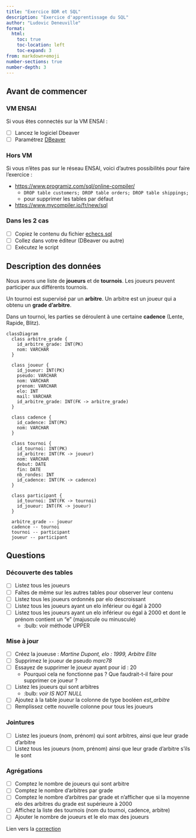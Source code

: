 ```yaml
---
title: "Exercice BDR et SQL"
description: "Exercice d'apprentissage du SQL"
author: "Ludovic Deneuville"
format: 
  html:
    toc: true
    toc-location: left
    toc-expand: 3
from: markdown+emoji
number-sections: true
number-depth: 3
---
```


## Avant de commencer {.unnumbered}

### VM ENSAI {.unnumbered}

Si vous êtes connectés sur la VM ENSAI :

- [ ] Lancez le logiciel Dbeaver
- [ ] Paramétrez [DBeaver](../outils/DBeaver.qmd){target="_blank"}

### Hors VM {.unnumbered}

Si vous n'êtes pas sur le réseau ENSAI, voici d'autres possibilités pour faire l'exercice :

- <https://www.programiz.com/sql/online-compiler/>{target="_blank"}
  - `DROP table customers; DROP table orders; DROP table shippings;`
  - pour supprimer les tables par défaut
- <https://www.mycompiler.io/fr/new/sql>{target="_blank"}

### Dans les 2 cas {.unnumbered}

- [ ] Copiez le contenu du fichier [echecs.sql](./exercice/echecs.sql){target="_blank"}
- [ ] Collez dans votre éditeur (DBeaver ou autre)
- [ ] Exécutez le script


## Description des données

Nous avons une liste de **joueurs** et de **tournois**. Les joueurs peuvent participer aux différents tournois.

Un tournoi est supervisé par un **arbitre**. Un arbitre est un joueur qui a obtenu un **grade d'arbitre**.

Dans un tournoi, les parties se déroulent à une certaine **cadence** (Lente, Rapide, Blitz).



```mermaid
classDiagram
  class arbitre_grade {
    id_arbitre_grade: INT(PK)
    nom: VARCHAR
  }

  class joueur {
    id_joueur: INT(PK)
    pseudo: VARCHAR
    nom: VARCHAR
    prenom: VARCHAR
    elo: INT
    mail: VARCHAR
    id_arbitre_grade: INT(FK -> arbitre_grade)
  }

  class cadence {
    id_cadence: INT(PK)
    nom: VARCHAR
  }

  class tournoi {
    id_tournoi: INT(PK)
    id_arbitre: INT(FK -> joueur)
    nom: VARCHAR
    debut: DATE
    fin: DATE
    nb_rondes: INT
    id_cadence: INT(FK -> cadence)
  }

  class participant {
    id_tournoi: INT(FK -> tournoi)
    id_joueur: INT(FK -> joueur)
  }

  arbitre_grade -- joueur
  cadence -- tournoi
  tournoi -- participant
  joueur -- participant
```

## Questions

### Découverte des tables

- [ ] Listez tous les joueurs
- [ ] Faîtes de même sur les autres tables pour observer leur contenu
- [ ] Listez tous les joueurs ordonnés par elo descroissant
- [ ] Listez tous les joueurs ayant un elo inférieur ou égal à 2000
- [ ] Listez tous les joueurs ayant un elo inférieur ou égal à 2000 et dont le prénom contient un "e" (majuscule ou minuscule) 
  - :bulb: voir méthode UPPER

### Mise à jour

- [ ] Créez la joueuse : *Martine Dupont, elo : 1999, Arbitre Elite*
- [ ] Supprimez le joueur de pseudo *marc78*
- [ ] Essayez de supprimer le joueur ayant pour id : 20
  - Pourquoi cela ne fonctionne pas ? Que faudrait-t-il faire pour supprimer ce joueur ?
- [ ] Listez les joueurs qui sont arbitres 
  - :bulb: *voir IS NOT NULL*
- [ ] Ajoutez à la table joueur la colonne de type booléen *est_arbitre*
- [ ] Remplissez cette nouvelle colonne pour tous les joueurs

### Jointures 

- [ ] Listez les joueurs (nom, prénom) qui sont arbitres, ainsi que leur grade d'arbitre
- [ ] Listez tous les joueurs (nom, prénom) ainsi que leur grade d'arbitre s'ils le sont

### Agrégations

- [ ] Comptez le nombre de joueurs qui sont arbitre
- [ ] Comptez le nombre d'arbitres par grade
- [ ] Comptez le nombre d'arbitres par grade et n'afficher que si la moyenne elo des arbitres du grade est supérieure à 2000
- [ ] Affichez la liste des tournois (nom du tournoi, cadence, arbitre)
- [ ] Ajouter le nombre de joueurs et le elo max des joueurs

::: {.callout-tip title="Correction" collapse="true"}
Lien vers la [correction](./exercice/correction.sql)
:::